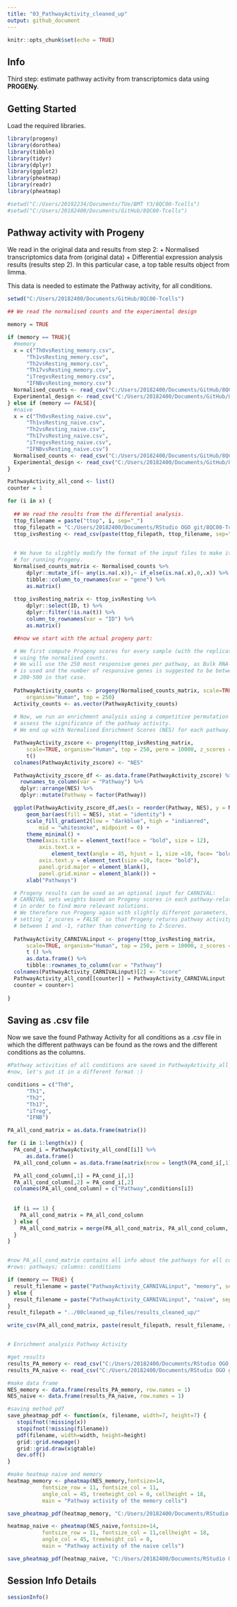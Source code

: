 ```yaml
---
title: "03_PathwayActivity_cleaned_up"
output: github_document
---
```


```r
knitr::opts_chunk$set(echo = TRUE)
```

## Info

Third step: estimate pathway activity from transcriptomics data using **PROGENy**. 

## Getting Started

Load the required libraries. 

```r
library(progeny)
library(dorothea)
library(tibble)
library(tidyr)
library(dplyr)
library(ggplot2)
library(pheatmap)
library(readr)
library(pheatmap)

#setwd("C:/Users/20192234/Documents/TUe/BMT Y3/8QC00-Tcells")
#setwd("C:/Users/20182400/Documents/GitHub/8QC00-Tcells")


```

## Pathway activity with Progeny
We read in the original data and results from step 2: 
+ Normalised transcriptomics data from (original data)
+ Differential expression analysis results (results step 2). 
In this particular case, a top table results object from limma. 

This data is needed to estimate the Pathway activity, for all conditions. 

```r

setwd("C:/Users/20182400/Documents/GitHub/8QC00-Tcells")

## We read the normalised counts and the experimental design

memory = TRUE

if (memory == TRUE){
  #memory
  x = c("Th0vsResting_memory.csv",
      "Th1vsResting_memory.csv",
      "Th2vsResting_memory.csv",
      "Th17vsResting_memory.csv",
      "iTregvsResting_memory.csv",
      "IFNBvsResting_memory.csv")
  Normalised_counts <- read_csv("C:/Users/20182400/Documents/GitHub/8QC00-Tcells/data_projectTcell/count_memory_df_vsn.csv") # /../data_projectTcell/count_memory_df_vsn.csv")
  Experimental_design <- read_csv("C:/Users/20182400/Documents/GitHub/8QC00-Tcells/support_project/targets_memory.csv")
} else if (memory == FALSE){
  #naive
  x = c("Th0vsResting_naive.csv",
      "Th1vsResting_naive.csv",
      "Th2vsResting_naive.csv",
      "Th17vsResting_naive.csv",
      "iTregvsResting_naive.csv",
      "IFNBvsResting_naive.csv")
  Normalised_counts <- read_csv("C:/Users/20182400/Documents/GitHub/8QC00-Tcells/data_projectTcell/count_naive_df_vsn.csv")
  Experimental_design <- read_csv("C:/Users/20182400/Documents/GitHub/8QC00-Tcells/support_project/targets_naive.csv")
}

PathwayActivity_all_cond <- list()
counter = 1

for (i in x) {
 
  ## We read the results from the differential analysis. 
  ttop_filename = paste("ttop", i, sep="_")
  ttop_filepath = "C:/Users/20182400/Documents/RStudio OGO git/8QC00-Tcells/scripts_project/00cleaned_up_files/results_cleaned_up/"
  ttop_ivsResting <- read_csv(paste(ttop_filepath, ttop_filename, sep=""))
 

  # We have to slightly modify the format of the input files to make it suitable
  # for running Progeny. 
  Normalised_counts_matrix <- Normalised_counts %>% 
      dplyr::mutate_if(~ any(is.na(.x)),~ if_else(is.na(.x),0,.x)) %>% 
      tibble::column_to_rownames(var = "gene") %>% 
      as.matrix()
  
  ttop_ivsResting_matrix <- ttop_ivsResting %>% 
      dplyr::select(ID, t) %>% 
      dplyr::filter(!is.na(t)) %>% 
      column_to_rownames(var = "ID") %>%
      as.matrix()

  ##now we start with the actual progeny part: 

  # We first compute Progeny scores for every sample (with the replicates) 
  # using the normalised counts. 
  # We will use the 250 most responsive genes per pathway, as Bulk RNA-seq data 
  # is used and the number of responsive genes is suggested to be between 
  # 200-500 in that case. 
  
  PathwayActivity_counts <- progeny(Normalised_counts_matrix, scale=TRUE, 
      organism="Human", top = 250)
  Activity_counts <- as.vector(PathwayActivity_counts)
  
  # Now, we run an enrichment analysis using a competitive permutation approach to 
  # assess the significance of the pathway activity. 
  # We end up with Normalised Enrichment Scores (NES) for each pathway.

  PathwayActivity_zscore <- progeny(ttop_ivsResting_matrix, 
      scale=TRUE, organism="Human", top = 250, perm = 10000, z_scores = TRUE) %>%
      t()
  colnames(PathwayActivity_zscore) <- "NES"

  PathwayActivity_zscore_df <- as.data.frame(PathwayActivity_zscore) %>% 
    rownames_to_column(var = "Pathway") %>%
    dplyr::arrange(NES) %>%
    dplyr::mutate(Pathway = factor(Pathway))

  ggplot(PathwayActivity_zscore_df,aes(x = reorder(Pathway, NES), y = NES)) + 
      geom_bar(aes(fill = NES), stat = "identity") +
      scale_fill_gradient2(low = "darkblue", high = "indianred", 
          mid = "whitesmoke", midpoint = 0) + 
      theme_minimal() +
      theme(axis.title = element_text(face = "bold", size = 12),
          axis.text.x = 
              element_text(angle = 45, hjust = 1, size =10, face= "bold"),
          axis.text.y = element_text(size =10, face= "bold"),
          panel.grid.major = element_blank(), 
          panel.grid.minor = element_blank()) +
      xlab("Pathways")

  # Progeny results can be used as an optional input for CARNIVAL:
  # CARNIVAL sets weights based on Progeny scores in each pathway-related node 
  # in order to find more relevant solutions. 
  # We therefore run Progeny again with slightly different parameters, 
  # setting `z_scores = FALSE` so that Progeny returns pathway activity values 
  # between 1 and -1, rather than converting to Z-Scores.
  
  PathwayActivity_CARNIVALinput <- progeny(ttop_ivsResting_matrix, 
      scale=TRUE, organism="Human", top = 250, perm = 10000, z_scores = FALSE) %>%
      t () %>% 
      as.data.frame() %>% 
      tibble::rownames_to_column(var = "Pathway") 
  colnames(PathwayActivity_CARNIVALinput)[2] <- "score"
  PathwayActivity_all_cond[[counter]] = PathwayActivity_CARNIVALinput
  counter = counter+1
  
}
```

## Saving as .csv file

Now we save the found Pathway Activity for all conditions as a .csv file in 
which the different pathways can be found as the rows and the different conditions 
as the columns. 

```r
#Pathway activities of all conditions are saved in PathwayActivity_all_cond
#now, let's put it in a different format :) 

conditions = c("Th0",
      "Th1",
      "Th2",
      "Th17",
      "iTreg",
      "IFNB")

PA_all_cond_matrix = as.data.frame(matrix())

for (i in 1:length(x)) {
  PA_cond_i = PathwayActivity_all_cond[[i]] %>%
      as.data.frame()
  PA_all_cond_column = as.data.frame(matrix(nrow = length(PA_cond_i[,1]), ncol = 2))

  PA_all_cond_column[,1] = PA_cond_i[,1]
  PA_all_cond_column[,2] = PA_cond_i[,2]
  colnames(PA_all_cond_column) = c("Pathway",conditions[i])
  
  
  if (i == 1) {
    PA_all_cond_matrix = PA_all_cond_column  
  } else {
    PA_all_cond_matrix = merge(PA_all_cond_matrix, PA_all_cond_column, by="Pathway")  
  }
}


#now PA_all_cond_matrix contains all info about the pathways for all conditions
#rows: pathways; columns: conditions

if (memory == TRUE) {
  result_filename = paste("PathwayActivity_CARNIVALinput", "memory", sep = "_")
} else {
  result_filename = paste("PathwayActivity_CARNIVALinput", "naive", sep = "_")
}
result_filepath = "../00cleaned_up_files/results_cleaned_up/"

write_csv(PA_all_cond_matrix, paste(result_filepath, result_filename, sep=""))


# Enrichment analysis Pathway Activity

#get results
results_PA_memory <- read_csv("C:/Users/20182400/Documents/RStudio OGO git/8QC00-Tcells/scripts_project/00cleaned_up_files/results_cleaned_up/PathwayActivity_CARNIVALinput_memory")
results_PA_naive <- read_csv("C:/Users/20182400/Documents/RStudio OGO git/8QC00-Tcells/scripts_project/00cleaned_up_files/results_cleaned_up/PathwayActivity_CARNIVALinput_naive")

#make data frame
NES_memory <- data.frame(results_PA_memory, row.names = 1)
NES_naive <- data.frame(results_PA_naive, row.names = 1)

#saving method pdf
save_pheatmap_pdf <- function(x, filename, width=7, height=7) {
   stopifnot(!missing(x))
   stopifnot(!missing(filename))
   pdf(filename, width=width, height=height)
   grid::grid.newpage()
   grid::grid.draw(x$gtable)
   dev.off()
}

#make heatmap naive and memory
heatmap_memory <- pheatmap(NES_memory,fontsize=14, 
           fontsize_row = 11, fontsize_col = 11, 
           angle_col = 45, treeheight_col = 0, cellheight = 18, 
           main = "Pathway activity of the memory cells")

save_pheatmap_pdf(heatmap_memory, "C:/Users/20182400/Documents/RStudio OGO git/8QC00-Tcells/scripts_project/00cleaned_up_files/results_cleaned_up/heatmap_memory.pdf")

heatmap_naive <- pheatmap(NES_naive,fontsize=14, 
           fontsize_row = 11, fontsize_col = 11,cellheight = 18, 
           angle_col = 45, treeheight_col = 0, 
           main = "Pathway activity of the naive cells")

save_pheatmap_pdf(heatmap_naive, "C:/Users/20182400/Documents/RStudio OGO git/8QC00-Tcells/scripts_project/00cleaned_up_files/results_cleaned_up/heatmap_naive.pdf")
```

## Session Info Details

```r
sessionInfo()
```
